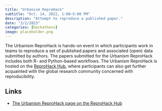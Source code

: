 ```yaml
---
title: "Urbanism ReproHack"
subtitle: "Oct. 14, 2022, 1:00–5:00 PM"
description: "Attempt to reproduce a published paper."
date: "3/2/2023"
categories: [Hackathons]
image: placeholder.png
---
```


The Urbanism ReproHack is hands-on event in which participants work in teams to reproduce a set of published papers and associated (open) data submitted by authors. The papers submitted for the Urbanism ReproHack includes both R- and Python-based workflows. The Urbanism ReproHack is hosted on the [ReproHack Hub](https://www.reprohack.org/), where participants can also get further acquainted with the global research community concerned with reproducibility.

## Links

- [The Urbanism ReproHack page on the ReproHack Hub](https://www.reprohack.org/event/21/)
